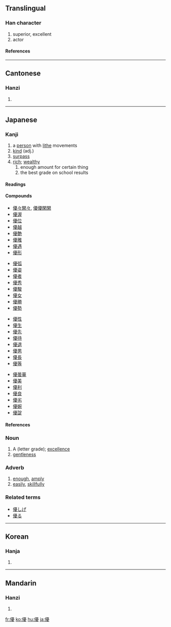 {{see|优}}

==Translingual==
===Han character===
{{Han char|rn=9|rad=人|as=15|sn=17|four=2124<sub>7</sub>|canj=人一月水 (OMBE)}}
# superior, excellent
# actor
====References====
{{Han ref|kx=0120.280|dkj=01261|dj=0254.260|hdz=10233.040|uh=512A|ud=20778|bh=C075|bd=49269}}
----
==Cantonese==
===Hanzi===
{{yue-hanzi|jyut=|y=yau1}}
# {{defn|Cantonese}}
----
== Japanese ==
===Kanji===
{{ja-kanji|grade=6|rs=人15}}
# a [[person]] with [[lithe]] movements
# [[kind]] (adj.)
# [[surpass]]
# [[rich]]; [[wealthy]]
## enough amount for certain thing
## the best grade on school results
====Readings====
{{ja-readings|kanon=[[ゆう]] ([[yū]])|goon=[[う]] ([[u]])|kun=[[やさしい]] ([[yasashii]]), [[すぐれる]] ([[sugureru]]), [[ゆたか]] (yutaka), [[ゆうに]] (yūni), [[わざおぎ]] ([[wazaogi]])|nadzuke=[[かつ]] (katsu), [[ひろ]] (hiro), [[まさ]] (masa), [[まさる]] (masaru), [[ゆたか]] (yutaka)}}
====Compounds====
{{top4}}
*[[優々閑々]], [[優優閑閑]]
*[[優渥]]
*[[優位]]
*[[優越]]
*[[優艶]]
*[[優雅]]
*[[優遇]]
*[[優形]]
{{mid4}}
*[[優弧]]
*[[優姿]]
*[[優者]]
*[[優秀]]
*[[優駿]]
*[[優女]]
*[[優勝]]
*[[優勢]]
{{mid4}}
*[[優性]]
*[[優生]]
*[[優先]]
*[[優待]]
*[[優退]]
*[[優男]]
*[[優長]]
*[[優等]]
{{mid4}}
*[[優曇華]]
*[[優美]]
*[[優利]]
*[[優良]]
*[[優劣]]
*[[優婉]]
*[[優諚]]
{{bottom}}
====References====
{{ja-kref|k=4505|s=9744|j=4D25}}
===Noun===
{{ja-noun|k|hira=ゆう|rom=yū}}
# A (letter grade); [[excellence]]
# [[gentleness]]

===Adverb===
{{ja-pos|k|adverb|hira=ゆう|rom=yū}}
# [[enough]], [[amply]]
# [[easily]], [[skillfully]]


===Related terms===
*[[優しげ]]
*[[優る]]
----
==Korean==
===Hanja===
{{ko-hanja|hangeul=우|rv=u|mr=u}}
# {{defn|Korean}}
----
==Mandarin==
===Hanzi===
{{cmn-hanzi|sim=优|pin=[[yōu]] ([[you1]])|wg=yu<sup>1</sup>}}
# {{defn|Mandarin}}

[[fr:優]]
[[ko:優]]
[[hu:優]]
[[ja:優]]